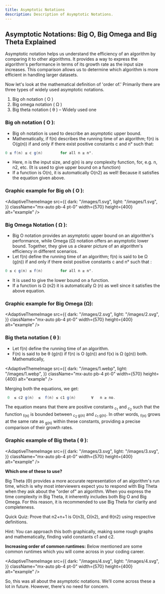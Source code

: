 ```yaml
---
title: Asymptotic Notations
description: Description of Asymptotic Notations.
---
```


## Asymptotic Notations: Big O, Big Omega and Big Theta Explained 

Asymptotic notation helps us understand the efficiency of an algorithm by comparing it to other algorithms. It provides a way to express the algorithm's performance in terms of its growth rate as the input size increases. This comparison allows us to determine which algorithm is more efficient in handling larger datasets.

Now let's look at the mathematical definition of 'order of.' Primarily there are three types of widely used asymptotic notations.

1. Big oh notation ( O )
2. Big omega notation ( Ω )
3. Big theta notation ( θ ) – Widely used one

### Big oh notation ( O ):

- Big oh notation is used to describe an asymptotic upper bound.
- Mathematically, if f(n) describes the running time of an algorithm; f(n) is O(g(n)) if and only if there exist positive constants c and n° such that:

```java
0 ≤ f(n) ≤ c g(n)        for all n ≥ n°. 
```

- Here, n is the input size, and g(n) is any complexity function, for, e.g. n, n2, etc. (It is used to give upper bound on a function)
- If a function is O(n), it is automatically O(n2) as well! Because it satisfies the equation given above.

###  Graphic example for Big oh ( O ):

<AdaptiveThemeImage
  src={{
    dark: "/images/1.svg",
    light: "/images/1.svg",
  }}
  className="mx-auto pb-4 pt-0"
  width={570}
  height={400}
  alt="example"
/>

### Big Omega Notation ( Ω ):

- Big O notation provides an asymptotic upper bound on an algorithm's performance, while Omega (Ω) notation offers an asymptotic lower bound. Together, they give us a clearer picture of an algorithm's efficiency in different scenarios.
- Let f(n) define the running time of an algorithm; f(n) is said to be Ω (g(n)) if and only if there exist positive constants  c and n° such that :

```java
0 ≤ c g(n) ≤ f(n)        for all n ≥ n°. 
```

- It is used to give the lower bound on a function.
- If a function is Ω (n2) it is automatically Ω (n) as well since it satisfies the above equation.

###  Graphic example for Big Omega (Ω):

<AdaptiveThemeImage
  src={{
    dark: "/images/2.svg",
    light: "/images/2.svg",
  }}
  className="mx-auto pb-4 pt-0"
  width={570}
  height={400}
  alt="example"
/>

### Big theta notation ( θ ):

- Let f(n) define the running time of an algorithm.
- F(n) is said to be θ (g(n)) if f(n) is O (g(n)) and f(x) is Ω (g(n)) both. 
Mathematically,

<AdaptiveThemeImage
  src={{
    dark: "/images/1.webp",
    light: "/images/1.webp",
  }}
  className="mx-auto pb-4 pt-0"
  width={570}
  height={400}
  alt="example"
/>

Merging both the equations, we get:

```java
 0  ≤ c2 g(n)  ≤  f(n) ≤ c1 g(n)       ∀   n ≥ no.  
```
The equation means that there are positive constants <sub>c<sub>1</sub></sub> and <sub>c<sub>2</sub></sub> such that the function <sub>f(n)</sub> is bounded between <sub>c<sub>2</sub> g(n)</sub> and <sub>c<sub>1</sub> g(n)</sub>. In other words, <sub>f(n)</sub> grows at the same rate as <sub>g(n)</sub> within these constants, providing a precise comparison of their growth rates.

### Graphic example of Big theta ( θ ):

<AdaptiveThemeImage
  src={{
    dark: "/images/3.svg",
    light: "/images/3.svg",
  }}
  className="mx-auto pb-4 pt-0"
  width={570}
  height={400}
  alt="example"
/>

**Which one of these to use?**

Big Theta (Θ) provides a more accurate representation of an algorithm's run time, which is why most interviewers expect you to respond with Big Theta when they ask about the "order of" an algorithm. When you express the time complexity in Big Theta, it inherently includes both Big O and Big Omega. For this reason, it is recommended to use Big Theta for clarity and completeness.

 Quick Quiz: Prove that n2+n+1 is O(n3), Ω(n2), and θ(n2) using respective definitions.

Hint: You can approach this both graphically, making some rough graphs and mathematically, finding valid constants c1 and c2.

**Increasing order of common runtimes:**
Below mentioned are some common runtimes which you will come across in your coding career.

<AdaptiveThemeImage
  src={{
    dark: "/images/4.svg",
    light: "/images/4.svg",
  }}
  className="mx-auto pb-4 pt-0"
  width={570}
  height={400}
  alt="example"
/>

So, this was all about the asymptotic notations. We’ll come across these a lot in future. However, there's no need for concern. 